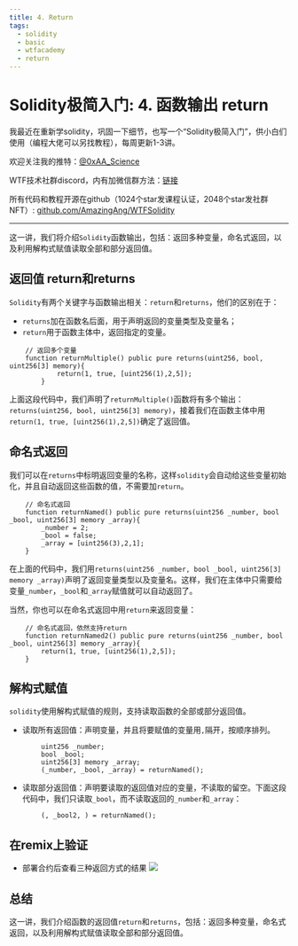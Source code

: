 ```yaml
---
title: 4. Return
tags:
  - solidity
  - basic
  - wtfacademy
  - return
---
```



# Solidity极简入门: 4. 函数输出 return

<QuizProgress courseId={SOLIDITY_COURSE_ID} lessonId={SOLIDITY_BASIC_LESSON_ID_4}></QuizProgress>

我最近在重新学solidity，巩固一下细节，也写一个“Solidity极简入门”，供小白们使用（编程大佬可以另找教程），每周更新1-3讲。

欢迎关注我的推特：[@0xAA_Science](https://twitter.com/0xAA_Science)

WTF技术社群discord，内有加微信群方法：[链接](https://discord.gg/5akcruXrsk)

所有代码和教程开源在github（1024个star发课程认证，2048个star发社群NFT）: [github.com/AmazingAng/WTFSolidity](https://github.com/AmazingAng/WTFSolidity)

-----

这一讲，我们将介绍`Solidity`函数输出，包括：返回多种变量，命名式返回，以及利用解构式赋值读取全部和部分返回值。

## 返回值 return和returns
`Solidity`有两个关键字与函数输出相关：`return`和`returns`，他们的区别在于：
- `returns`加在函数名后面，用于声明返回的变量类型及变量名；
- `return`用于函数主体中，返回指定的变量。

```solidity
    // 返回多个变量
    function returnMultiple() public pure returns(uint256, bool, uint256[3] memory){
            return(1, true, [uint256(1),2,5]);
        }
```
上面这段代码中，我们声明了`returnMultiple()`函数将有多个输出：`returns(uint256, bool, uint256[3] memory)`，接着我们在函数主体中用`return(1, true, [uint256(1),2,5])`确定了返回值。

## 命名式返回
我们可以在`returns`中标明返回变量的名称，这样`solidity`会自动给这些变量初始化，并且自动返回这些函数的值，不需要加`return`。

```solidity
    // 命名式返回
    function returnNamed() public pure returns(uint256 _number, bool _bool, uint256[3] memory _array){
        _number = 2;
        _bool = false; 
        _array = [uint256(3),2,1];
    }
```
在上面的代码中，我们用`returns(uint256 _number, bool _bool, uint256[3] memory _array)`声明了返回变量类型以及变量名。这样，我们在主体中只需要给变量`_number`，`_bool`和`_array`赋值就可以自动返回了。

当然，你也可以在命名式返回中用`return`来返回变量：
```solidity
    // 命名式返回，依然支持return
    function returnNamed2() public pure returns(uint256 _number, bool _bool, uint256[3] memory _array){
        return(1, true, [uint256(1),2,5]);
    }
```
## 解构式赋值
`solidity`使用解构式赋值的规则，支持读取函数的全部或部分返回值。
- 读取所有返回值：声明变量，并且将要赋值的变量用`,`隔开，按顺序排列。
```solidity
        uint256 _number;
        bool _bool;
        uint256[3] memory _array;
        (_number, _bool, _array) = returnNamed();
```
- 读取部分返回值：声明要读取的返回值对应的变量，不读取的留空。下面这段代码中，我们只读取`_bool`，而不读取返回的`_number`和`_array`：
```solidity
        (, _bool2, ) = returnNamed();
```

## 在remix上验证
- 部署合约后查看三种返回方式的结果
![](./img/4-1.png)


## 总结
这一讲，我们介绍函数的返回值`return`和`returns`，包括：返回多种变量，命名式返回，以及利用解构式赋值读取全部和部分返回值。


<QuizForm courseId={SOLIDITY_COURSE_ID} lessonId={SOLIDITY_BASIC_LESSON_ID_4}></QuizForm>


